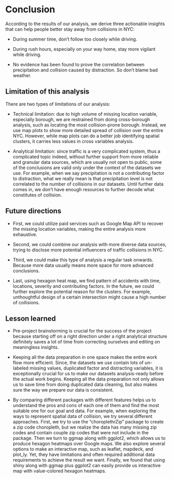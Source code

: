 # Conclusion

According to the results of our analysis, we derive three actionable insights that can help people better stay away from collisions in NYC:

- During summer time, don’t follow too closely while driving.

- During rush hours, especially on your way home, stay more vigilant while driving.

- No evidence has been found to prove the correlation between precipitation and collision caused by distraction. So don’t blame bad weather.


## Limitation of this analysis

There are two types of limitations of our analysis:

- Technical limitation: due to high volume of missing location variable, especially borough, we are restrained from doing cross-borough analysis, such as locating the most collision-prone borough. Instead, we use map plots to show more detailed spread of collision over the entire NYC. However, while map plots can do a better job identifying spatial clusters, it carries less values in cross variables analysis.

- Analytical limitation: since traffic is a very complicated system, thus a complicated topic indeed, without further support from more reliable and granular data sources, which are usually not open to public, some of the conclusions are valid only under the context of the datasets we use. For example, when we say precipitation is not a contributing factor to distraction, what we really mean is that precipitation level is not correlated to the number of collisions in our datasets. Until further data comes in, we don’t have enough resources to further decode what constitutes of collision.



## Future directions

- First, we could utilize paid services such as Google Map API to recover the missing location variables, making the entire analysis more exhaustive. 

- Second, we could combine our analysis with more diverse data sources, trying to disclose more potential influencers of traffic collisions in NYC. 

- Third, we could make this type of analysis a regular task onwards. Because more data usually means more space for more advanced conclusions.

- Last, using hexagon heat map, we find pattern of accidents with time, locations, severity and contributing factors. In the future, we could further explore the potential reason for the clusters. For example, unthoughtful design of a certain intersection might cause a high number of collisions.


## Lesson learned

- Pre-project brainstorming is crucial for the success of the project because starting off on a right direction under a right analytical structure definitely saves a lot of time from correcting ourselves and editing on meaningless insights.

- Keeping all the data preparation in one space makes the entire work flow more efficient. Since, the datasets we use contain lots of un-labeled missing values, duplicated factor and distracting variables, it is exceptionally crucial for us to make our datasets analysis-ready before the actual work begins. Keeping all the data preparation not only allows us to save time from doing duplicated data cleaning, but also makes sure the way we prepare our data is consistent.

- By comparing different packages with different features helps us to understand the pros and cons of each one of them and find the most suitable one for our goal and data. For example, when exploring the ways to represent spatial data of collision, we try several different approaches. First, we try to use the “choroplethrZip” package to create a zip code choropleth, but we realize the data has many missing zip codes and contain couple zip codes that were not include in the package. Then we turn to ggmap along with ggplot2, which allows us to produce hexagon heatmaps over Google maps. We also explore several options to make an interactive map, such as leaflet, mapdeck, and plot_ly. Yet, they have limitations and often required additional data requirements to achieve the result we want. Finally, we found that using shiny along with ggmap plus ggplot2 can easily provide us interactive map with value-colored hexagon heatmaps.
